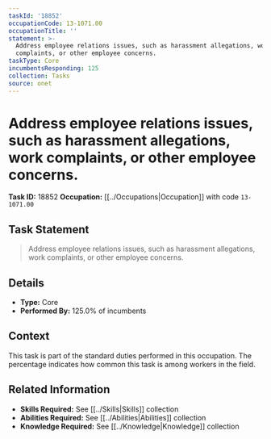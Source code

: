 ```yaml
---
taskId: '18852'
occupationCode: 13-1071.00
occupationTitle: ''
statement: >-
  Address employee relations issues, such as harassment allegations, work
  complaints, or other employee concerns.
taskType: Core
incumbentsResponding: 125
collection: Tasks
source: onet
---
```

# Address employee relations issues, such as harassment allegations, work complaints, or other employee concerns.

**Task ID:** 18852
**Occupation:** [[../Occupations|Occupation]] with code `13-1071.00`

## Task Statement

> Address employee relations issues, such as harassment allegations, work complaints, or other employee concerns.

## Details

- **Type:** Core
- **Performed By:** 125.0% of incumbents

## Context

This task is part of the standard duties performed in this occupation. The percentage indicates how common this task is among workers in the field.

## Related Information

- **Skills Required:** See [[../Skills|Skills]] collection
- **Abilities Required:** See [[../Abilities|Abilities]] collection
- **Knowledge Required:** See [[../Knowledge|Knowledge]] collection
